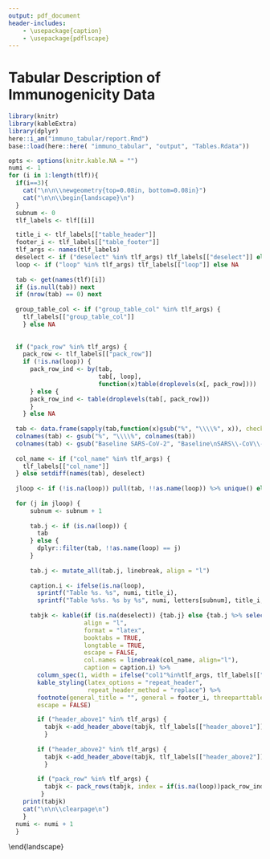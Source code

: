 ```yaml
---
output: pdf_document
header-includes:
    - \usepackage{caption}
    - \usepackage{pdflscape}
---
```


#  Tabular Description of Immunogenicity Data {#immuno-tabular}
\captionsetup{justification=raggedright,singlelinecheck=false}
```r
library(knitr)
library(kableExtra)
library(dplyr)
here::i_am("immuno_tabular/report.Rmd")
base::load(here::here( "immuno_tabular", "output", "Tables.Rdata"))

```
\captionsetup[table]{labelformat=empty}
```r
opts <- options(knitr.kable.NA = "")
numi <- 1
for (i in 1:length(tlf)){
  if(i==3){
    cat("\n\n\\newgeometry{top=0.08in, bottom=0.08in}")
    cat("\n\n\\begin{landscape}\n")
  }
  subnum <- 0
  tlf_labels <- tlf[[i]]

  title_i <- tlf_labels[["table_header"]]
  footer_i <- tlf_labels[["table_footer"]]
  tlf_args <- names(tlf_labels)
  deselect <- if ("deselect" %in% tlf_args) tlf_labels[["deselect"]] else NA
  loop <- if ("loop" %in% tlf_args) tlf_labels[["loop"]] else NA
  
  tab <- get(names(tlf)[i]) 
  if (is.null(tab)) next
  if (nrow(tab) == 0) next
  
  group_table_col <- if ("group_table_col" %in% tlf_args) {
    tlf_labels[["group_table_col"]] 
    } else NA 
  
  
  if ("pack_row" %in% tlf_args) {
    pack_row <- tlf_labels[["pack_row"]]
    if (!is.na(loop)) { 
      pack_row_ind <- by(tab, 
                         tab[, loop], 
                         function(x)table(droplevels(x[, pack_row])))
      } else {
      pack_row_ind <- table(droplevels(tab[, pack_row]))  
      }
    } else NA
  
  tab <- data.frame(sapply(tab,function(x)gsub("%", "\\\\%", x)), check.names = F)
  colnames(tab) <- gsub("%", "\\\\%", colnames(tab))
  colnames(tab) <- gsub("Baseline SARS-CoV-2", "Baseline\nSARS\\-CoV\\-2", colnames(tab))
  
  col_name <- if ("col_name" %in% tlf_args) { 
    tlf_labels[["col_name"]] 
  } else setdiff(names(tab), deselect) 
  
  jloop <- if (!is.na(loop)) pull(tab, !!as.name(loop)) %>% unique() else 1
    
  for (j in jloop) {
      subnum <- subnum + 1
      
      tab.j <- if (is.na(loop)) {
        tab 
      } else {
        dplyr::filter(tab, !!as.name(loop) == j)
      }
      
      tab.j <- mutate_all(tab.j, linebreak, align = "l")
      
      caption.i <- ifelse(is.na(loop),
        sprintf("Table %s. %s", numi, title_i),                  
        sprintf("Table %s%s. %s by %s", numi, letters[subnum], title_i, j))
      
      tabjk <- kable(if (is.na(deselect)) {tab.j} else {tab.j %>% select(-!!deselect)},
                     align = "l",
                     format = "latex",
                     booktabs = TRUE,
                     longtable = TRUE,
                     escape = FALSE,
                     col.names = linebreak(col_name, align="l"),
                     caption = caption.i) %>%
        column_spec(1, width = ifelse("col1"%in%tlf_args, tlf_labels[["col1"]],"2.7cm")) %>% 
        kable_styling(latex_options = "repeat_header", 
                      repeat_header_method = "replace") %>%
        footnote(general_title = "", general = footer_i, threeparttable = TRUE,
        escape = FALSE)

        if ("header_above1" %in% tlf_args) {
          tabjk <-add_header_above(tabjk, tlf_labels[["header_above1"]])
          }
        
        if ("header_above2" %in% tlf_args) {
          tabjk <-add_header_above(tabjk, tlf_labels[["header_above2"]])
          }
      
        if ("pack_row" %in% tlf_args) {
          tabjk <- pack_rows(tabjk, index = if(is.na(loop))pack_row_ind else pack_row_ind[j])
         }
    print(tabjk)
    cat("\n\n\\clearpage\n")
    }
  numi <- numi + 1
  }

```
\end{landscape}